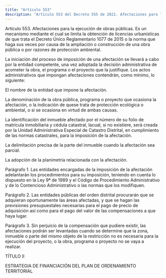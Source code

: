 ```yaml
---
title: "Artículo 553"
description: "Artículo 553 del Decreto 555 de 2021. Afectaciones para la ejecución de obras públicas."
---
```


Artículo 553. Afectaciones para la ejecución de obras públicas. Es un mecanismo mediante el cual se limita la obtención de licencias urbanísticas de que trata el Decreto Único Reglamentario 1077 de 2015 o la norma que haga sus veces por causa de la ampliación o construcción de una obra pública o por razones de protección ambiental.
 
La iniciación del proceso de imposición de una afectación se llevará a cabo por la entidad competente, una vez adoptada la decisión administrativa de acometer la obra, el programa o el proyecto que la justifique. Los actos administrativos que impongan afectaciones contendrán, como mínimo, lo siguiente:
 
El nombre de la entidad que impone la afectación.
 
La denominación de la obra pública, programa o proyecto que ocasiona la afectación, o la indicación de quese trata de protección ecológica o ambiental, o si se ocasiona en virtud de ambas causas.
 
La identificación del inmueble afectado por el número de su folio de matrícula inmobiliaria y cédula catastral, lacual, si no existiere, será creada por la Unidad Administrativa Especial de Catastro Distrital, en cumplimiento de las normas catastrales, para la imposición de la afectación.
 
La delimitación precisa de la parte del inmueble cuando la afectación sea parcial.
 
La adopción de la planimetría relacionada con la afectación.
 
Parágrafo 1. Las entidades encargadas de la imposición de la afectación adelantarán los procedimientos para su imposición, teniendo en cuenta lo dispuesto en la Ley 9ª de 1989 y el Código de Procedimiento Administrativo y de lo Contencioso Administrativo o las normas que los modifiquen.
 
Parágrafo 2. Las entidades públicas del orden distrital procurarán que se adquieran oportunamente las áreas afectadas, y que se hagan las previsiones presupuestales necesarias para el pago de precio de adquisición así como para el pago del valor de las compensaciones a que haya lugar.
 
Parágrafo 3. Sin perjuicio de la compensación que pudiere existir, las afectaciones podrán ser levantadas cuando se determine que la zona, inmueble o parte del mismo objeto de la restricción no es necesaria para la ejecución del proyecto, o la obra, programa o proyecto no se vaya a realizar.
 
TÍTULO II
 
ESTRATEGIA DE FINANCIACIÓN DEL PLAN DE ORDENAMIENTO TERRITORIAL